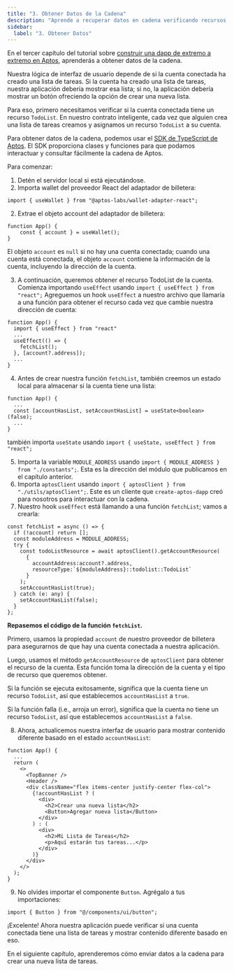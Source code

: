 ```yaml
---
title: "3. Obtener Datos de la Cadena"
description: "Aprende a recuperar datos en cadena verificando recursos TodoList e implementando lógica de interfaz de usuario condicional."
sidebar:
  label: "3. Obtener Datos"
---
```


En el tercer capítulo del tutorial sobre [construir una dapp de extremo a extremo en Aptos](/es/build/guides/build-e2e-dapp), aprenderás a obtener datos de la cadena.

Nuestra lógica de interfaz de usuario depende de si la cuenta conectada ha creado una lista de tareas. Si la cuenta ha creado una lista de tareas, nuestra aplicación debería mostrar esa lista; si no, la aplicación debería mostrar un botón ofreciendo la opción de crear una nueva lista.

Para eso, primero necesitamos verificar si la cuenta conectada tiene un recurso `TodoList`. En nuestro contrato inteligente, cada vez que alguien crea una lista de tareas creamos y asignamos un recurso `TodoList` a su cuenta.

Para obtener datos de la cadena, podemos usar el [SDK de TypeScript de Aptos](/es/build/sdks/ts-sdk). El SDK proporciona clases y funciones para que podamos interactuar y consultar fácilmente la cadena de Aptos.

Para comenzar:

1. Detén el servidor local si está ejecutándose.
2. Importa wallet del proveedor React del adaptador de billetera:

```tsx filename="App.tsx"
import { useWallet } from "@aptos-labs/wallet-adapter-react";
```

2. Extrae el objeto account del adaptador de billetera:

```tsx filename="App.tsx"
function App() {
	const { account } = useWallet();
}
```

El objeto `account` es `null` si no hay una cuenta conectada; cuando una cuenta está conectada, el objeto `account` contiene la información de la cuenta, incluyendo la dirección de la cuenta.

3. A continuación, queremos obtener el recurso TodoList de la cuenta.
   Comienza importando `useEffect` usando `import { useEffect } from "react";`
   Agreguemos un hook `useEffect` a nuestro archivo que llamaría a una función para obtener el recurso cada vez que cambie nuestra dirección de cuenta:

```tsx filename="App.tsx"
function App() {
  import { useEffect } from "react"
  ...
  useEffect(() => {
    fetchList();
  }, [account?.address]);
  ...
}
```

4. Antes de crear nuestra función `fetchList`, también creemos un estado local para almacenar si la cuenta tiene una lista:

```tsx filename="App.tsx"
function App() {
  ...
  const [accountHasList, setAccountHasList] = useState<boolean>(false);
  ...
}
```

también importa `useState` usando
`import { useState, useEffect } from "react";`

5. Importa la variable `MODULE_ADDRESS` usando `import { MODULE_ADDRESS } from "./constants";`. Esta es la dirección del módulo que publicamos en el capítulo anterior.
6. Importa `aptosClient` usando `import { aptosClient } from "./utils/aptosClient";`. Este es un cliente que `create-aptos-dapp` creó para nosotros para interactuar con la cadena.
7. Nuestro hook `useEffect` está llamando a una función `fetchList`; vamos a crearla:

```tsx filename="App.tsx"
const fetchList = async () => {
  if (!account) return [];
  const moduleAddress = MODULE_ADDRESS;
  try {
    const todoListResource = await aptosClient().getAccountResource(
      {
        accountAddress:account?.address,
        resourceType:`${moduleAddress}::todolist::TodoList`
      }
    );
    setAccountHasList(true);
  } catch (e: any) {
    setAccountHasList(false);
  }
};
```

**Repasemos el código de la función `fetchList`.**

Primero, usamos la propiedad `account` de nuestro proveedor de billetera para asegurarnos de que hay una cuenta conectada a nuestra aplicación.

Luego, usamos el método `getAccountResource` de `aptosClient` para obtener el recurso de la cuenta. Esta función toma la dirección de la cuenta y el tipo de recurso que queremos obtener.

Si la función se ejecuta exitosamente, significa que la cuenta tiene un recurso `TodoList`, así que establecemos `accountHasList` a `true`.

Si la función falla (i.e., arroja un error), significa que la cuenta no tiene un recurso `TodoList`, así que establecemos `accountHasList` a `false`.

8. Ahora, actualicemos nuestra interfaz de usuario para mostrar contenido diferente basado en el estado `accountHasList`:

```tsx filename="App.tsx"
function App() {
  ...
  return (
    <>
      <TopBanner />
      <Header />
      <div className="flex items-center justify-center flex-col">
        {!accountHasList ? (
          <div>
            <h2>Crear una nueva lista</h2>
            <Button>Agregar nueva lista</Button>
          </div>
        ) : (
          <div>
            <h2>Mi Lista de Tareas</h2>
            <p>Aquí estarán tus tareas...</p>
          </div>
        )}
      </div>
    </>
  );
}
```

9. No olvides importar el componente `Button`. Agrégalo a tus importaciones:

```tsx filename="App.tsx"
import { Button } from "@/components/ui/button";
```

¡Excelente! Ahora nuestra aplicación puede verificar si una cuenta conectada tiene una lista de tareas y mostrar contenido diferente basado en eso.

En el siguiente capítulo, aprenderemos cómo enviar datos a la cadena para crear una nueva lista de tareas.
